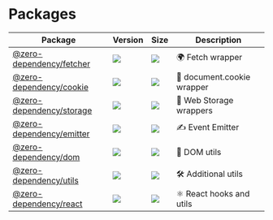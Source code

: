 # Packages

| Package                                  | Version                                                                                               | Size                                                                                                                                         | Description                |
| ---------------------------------------- | ----------------------------------------------------------------------------------------------------- | -------------------------------------------------------------------------------------------------------------------------------------------- | -------------------------- |
| [@zero-dependency/fetcher](/api/fetcher) | [![](https://img.shields.io/npm/v/@zero-dependency/fetcher)](https://npm.im/@zero-dependency/fetcher) | [![](https://img.shields.io/bundlephobia/minzip/@zero-dependency/fetcher)](https://bundlephobia.com/package/@zero-dependency/fetcher@latest) | 🌍 Fetch wrapper           |
| [@zero-dependency/cookie](/api/cookie)   | [![](https://img.shields.io/npm/v/@zero-dependency/cookie)](https://npm.im/@zero-dependency/cookie)   | [![](https://img.shields.io/bundlephobia/minzip/@zero-dependency/cookie)](https://bundlephobia.com/package/@zero-dependency/cookie@latest)   | 🍪 document.cookie wrapper |
| [@zero-dependency/storage](/api/storage) | [![](https://img.shields.io/npm/v/@zero-dependency/storage)](https://npm.im/@zero-dependency/storage) | [![](https://img.shields.io/bundlephobia/minzip/@zero-dependency/storage)](https://bundlephobia.com/package/@zero-dependency/storage@latest) | 📒 Web Storage wrappers    |
| [@zero-dependency/emitter](/api/emitter) | [![](https://img.shields.io/npm/v/@zero-dependency/emitter)](https://npm.im/@zero-dependency/emitter) | [![](https://img.shields.io/bundlephobia/minzip/@zero-dependency/emitter)](https://bundlephobia.com/package/@zero-dependency/emitter@latest) | ✍️ Event Emitter           |
| [@zero-dependency/dom](/api/dom)         | [![](https://img.shields.io/npm/v/@zero-dependency/dom)](https://npm.im/@zero-dependency/dom)         | [![](https://img.shields.io/bundlephobia/minzip/@zero-dependency/dom)](https://bundlephobia.com/package/@zero-dependency/dom@latest)         | 📄 DOM utils               |
| [@zero-dependency/utils](/api/utils)     | [![](https://img.shields.io/npm/v/@zero-dependency/utils)](https://npm.im/@zero-dependency/utils)     | [![](https://img.shields.io/bundlephobia/minzip/@zero-dependency/utils)](https://bundlephobia.com/package/@zero-dependency/utils@latest)     | 🛠 Additional utils        |
| [@zero-dependency/react](/api/react)     | [![](https://img.shields.io/npm/v/@zero-dependency/react)](https://npm.im/@zero-dependency/react)     | [![](https://img.shields.io/bundlephobia/minzip/@zero-dependency/react)](https://bundlephobia.com/package/@zero-dependency/react@latest)     | ⚛️ React hooks and utils   |
